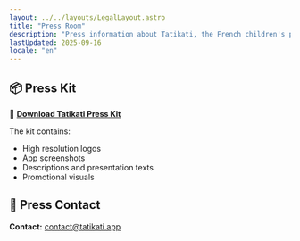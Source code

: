 ```yaml
---
layout: ../../layouts/LegalLayout.astro
title: "Press Room"
description: "Press information about Tatikati, the French children's podcast app developed by Helby Studio."
lastUpdated: 2025-09-16
locale: "en"
---
```



## 📦 Press Kit

📁 **[Download Tatikati Press Kit](/Tatikati_Press_Kit.zip)**

The kit contains:
- High resolution logos
- App screenshots
- Descriptions and presentation texts
- Promotional visuals

## 📰 Press Contact

**Contact:** [contact@tatikati.app](mailto:contact@tatikati.app)